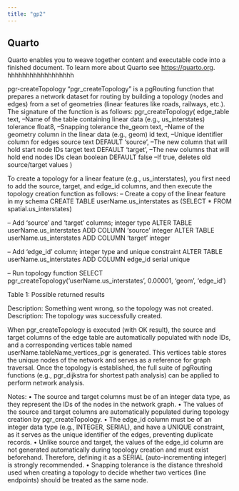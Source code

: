 ```yaml
---
title: "gp2"
---
```


## Quarto

Quarto enables you to weave together content and executable code into a finished document. To learn more about Quarto see <https://quarto.org>. hhhhhhhhhhhhhhhhhh

pgr-createTopology
“pgr_createTopology” is a pgRouting function that prepares a network dataset for routing by building a topology (nodes and edges) from a set of geometries (linear features like roads, railways, etc.). The signature of the function is as follows:
pgr_createTopology(
    edge_table text,  	--Name of the table containing linear data (e.g., us_interstates)
    tolerance float8, 	--Snapping tolerance 
    the_geom text, 		--Name of the geometry column in the linear data (e.g., geom)
    id text, 			--Unique identifier column for edges
    source text DEFAULT 'source', 	--The new column that will hold start node IDs
    target text DEFAULT 'target', 	--The new columns that will hold end nodes IDs
    clean boolean DEFAULT false 	--If true, deletes old source/target values
)

To create a topology for a linear feature (e.g., us_interstates), you first need to add the source, target, and edge_id columns, and then execute the topology creation function as follows:
-- Create a copy of the linear feature in my schema
CREATE TABLE userName.us_interstates as (SELECT * FROM spatial.us_interstates)

-- Add 'source' and 'target' columns; integer type
ALTER TABLE userName.us_interstates ADD COLUMN 'source' integer
ALTER TABLE userName.us_interstates ADD COLUMN 'target' integer

-- Add 'edge_id' column; integer type and unique constraint
ALTER TABLE userName.us_interstates ADD COLUMN edge_id serial unique

-- Run topology function
SELECT pgr_createTopology('userName.us_interstates', 0.00001, 'geom', 'edge_id')

Table 1: Possible returned results
 	 
Description: Something went wrong, so the topology was not created.	Description: The topology was successfully created.

When pgr_createTopology is executed (with OK result), the source and target columns of the edge table are automatically populated with node IDs, and a corresponding vertices table named userName.tableName_vertices_pgr is generated. This vertices table stores the unique nodes of the network and serves as a reference for graph traversal. Once the topology is established, the full suite of pgRouting functions (e.g., pgr_dijkstra for shortest path analysis) can be applied to perform network analysis.

Notes:
•	The source and target columns must be of an integer data type, as they represent the IDs of the nodes in the network graph.
•	The values of the source and target columns are automatically populated during topology creation by pgr_createTopology.
•	The edge_id column must be of an integer data type (e.g., INTEGER, SERIAL), and have a UNIQUE constraint, as it serves as the unique identifier of the edges, preventing duplicate records.
•	Unlike source and target, the values of the edge_id column are not generated automatically during topology creation and must exist beforehand. Therefore, defining it as a SERIAL (auto-incrementing integer) is strongly recommended.
•	Snapping tolerance is the distance threshold used when creating a topology to decide whether two vertices (line endpoints) should be treated as the same node.

